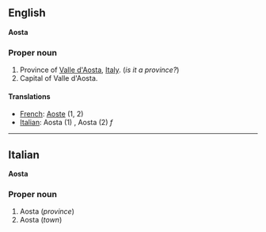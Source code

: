 ==English==
'''Aosta'''

===Proper noun===

#Province of [[Valle d'Aosta]], [[Italy]]. (''is it a province?'')
#Capital of Valle d'Aosta.

====Translations====

*[[French]]: [[Aoste]] (1, 2)
*[[Italian]]: Aosta (1) '' '', Aosta (2) ''f''

----

==Italian==
'''Aosta'''

===Proper noun===

#Aosta (''province'')
#Aosta (''town'')